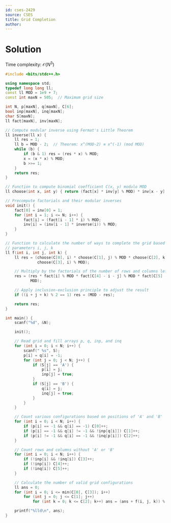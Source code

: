 ```yaml
---
id: cses-2429
source: CSES
title: Grid Completion
author:
---
```


# Solution

Time complexity: $\mathcal O(N^3)$

<LanguageSection>

<CPPSection>


```cpp
#include <bits/stdc++.h>

using namespace std;
typedef long long ll;
const ll MOD = 1e9 + 7;
const int maxN = 505;  // Maximum grid size

int N, p[maxN], q[maxN], C[6];
bool inp[maxN], inq[maxN];
char S[maxN];
ll fact[maxN], inv[maxN];

// Compute modular inverse using Fermat's Little Theorem
ll inverse(ll x) {
	ll res = 1;
	ll b = MOD - 2;  // Theorem: x^(MOD-2) ≡ x^(-1) (mod MOD)
	while (b) {
		if (b & 1) res = (res * x) % MOD;
		x = (x * x) % MOD;
		b >>= 1;
	}
	return res;
}

// Function to compute binomial coefficient C(x, y) modulo MOD
ll choose(int x, int y) { return (fact[x] * inv[y] % MOD) * inv[x - y] % MOD; }

// Precompute factorials and their modular inverses
void init() {
	fact[0] = inv[0] = 1;
	for (int i = 1; i <= N; i++) {
		fact[i] = (fact[i - 1] * i) % MOD;
		inv[i] = (inv[i - 1] * inverse(i)) % MOD;
	}
}

// Function to calculate the number of ways to complete the grid based on
// parameters i, j, k
ll f(int i, int j, int k) {
	ll res = (choose(C[0], i) * choose(C[1], j) % MOD * choose(C[2], k) % MOD *
	          choose(C[3], i) % MOD);

	// Multiply by the factorials of the number of rows and columns left
	res = (res * fact[i] % MOD * fact[C[4] - i - j] % MOD * fact[C[5] - i - k] %
	       MOD);

	// Apply inclusion-exclusion principle to adjust the result
	if ((i + j + k) % 2 == 1) res = (MOD - res);

	return res;
}

int main() {
	scanf("%d", &N);

	init();

	// Read grid and fill arrays p, q, inp, and inq
	for (int i = 0; i < N; i++) {
		scanf(" %s", S);
		p[i] = q[i] = -1;
		for (int j = 0; j < N; j++) {
			if (S[j] == 'A') {
				p[i] = j;
				inp[j] = true;
			}
			if (S[j] == 'B') {
				q[i] = j;
				inq[j] = true;
			}
		}
	}

	// Count various configurations based on positions of 'A' and 'B'
	for (int i = 0; i < N; i++) {
		if (p[i] == -1 && q[i] == -1) C[0]++;
		if (p[i] == -1 && q[i] != -1 && !inp[q[i]]) C[1]++;
		if (p[i] != -1 && q[i] == -1 && !inq[p[i]]) C[2]++;
	}

	// Count rows and columns without 'A' or 'B'
	for (int i = 0; i < N; i++) {
		if (!inp[i] && !inq[i]) C[3]++;
		if (!inp[i]) C[4]++;
		if (!inq[i]) C[5]++;
	}

	// Calculate the number of valid grid configurations
	ll ans = 0;
	for (int i = 0; i <= min(C[0], C[3]); i++)
		for (int j = 0; j <= C[1]; j++)
			for (int k = 0; k <= C[2]; k++) ans = (ans + f(i, j, k)) % MOD;

	printf("%lld\n", ans);
}
```
</CPPSection>
</LanguageSection>
